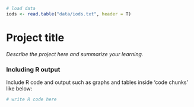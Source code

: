 ```r
# load data
iods <- read.table("data/iods.txt", header = T)
```

# Project title

*Describe the project here and summarize your learning.*

### Including R output

Include R code and output such as graphs and tables inside 'code chunks' like below:  

```r
# write R code here
```
